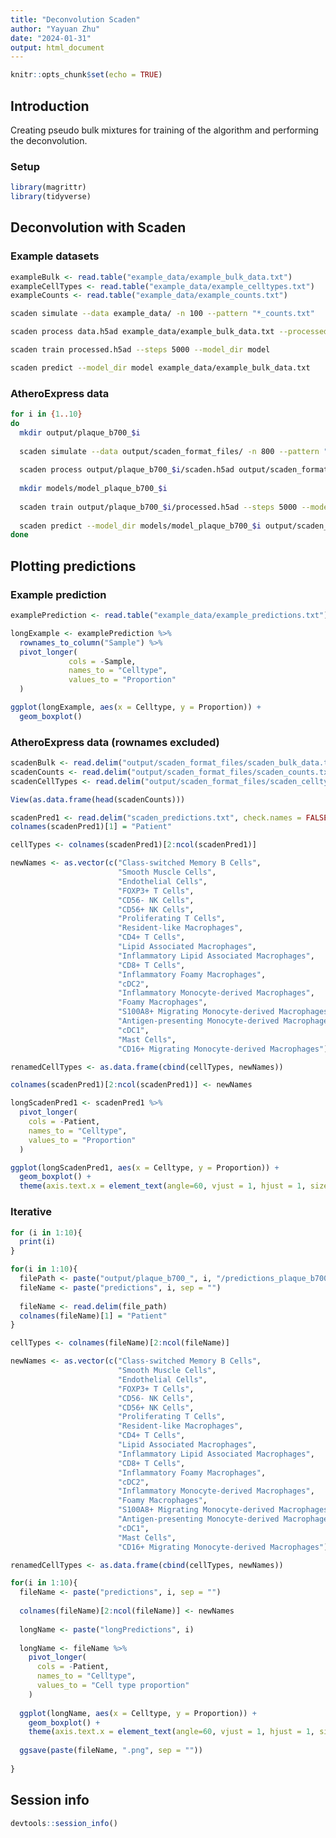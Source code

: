 ```yaml
---
title: "Deconvolution Scaden"
author: "Yayuan Zhu"
date: "2024-01-31"
output: html_document
---
```


```r
knitr::opts_chunk$set(echo = TRUE)
```

## Introduction

Creating pseudo bulk mixtures for training of the algorithm and performing the deconvolution.

### Setup

```r
library(magrittr)
library(tidyverse)
```

## Deconvolution with Scaden

### Example datasets

```r
exampleBulk <- read.table("example_data/example_bulk_data.txt")
exampleCellTypes <- read.table("example_data/example_celltypes.txt")
exampleCounts <- read.table("example_data/example_counts.txt")
```

```bash
scaden simulate --data example_data/ -n 100 --pattern "*_counts.txt"

scaden process data.h5ad example_data/example_bulk_data.txt --processed_path example_data/processed.h5ad

scaden train processed.h5ad --steps 5000 --model_dir model

scaden predict --model_dir model example_data/example_bulk_data.txt
```

### AtheroExpress data

```bash
for i in {1..10}
do
  mkdir output/plaque_b700_$i
  
  scaden simulate --data output/scaden_format_files/ -n 800 --pattern "*_counts.txt" --out output/plaque_b700_$i
  
  scaden process output/plaque_b700_$i/scaden.h5ad output/scaden_format_files/scaden_bulk_data.txt --processed_path output/plaque_b700_$i/processed.h5ad
  
  mkdir models/model_plaque_b700_$i
  
  scaden train output/plaque_b700_$i/processed.h5ad --steps 5000 --model_dir models/model_plaque_b700_$i
  
  scaden predict --model_dir models/model_plaque_b700_$i output/scaden_format_files/scaden_bulk_data.txt --outname predictions_plaque_b700_$i
done
```

## Plotting predictions

### Example prediction

```r
examplePrediction <- read.table("example_data/example_predictions.txt")

longExample <- examplePrediction %>%
  rownames_to_column("Sample") %>%
  pivot_longer(
             cols = -Sample,
             names_to = "Celltype",
             values_to = "Proportion"
  )

ggplot(longExample, aes(x = Celltype, y = Proportion)) +
  geom_boxplot()
```

### AtheroExpress data (rownames excluded)

```r
scadenBulk <- read.delim("output/scaden_format_files/scaden_bulk_data.txt")
scadenCounts <- read.delim("output/scaden_format_files/scaden_counts.txt")
scadenCellTypes <- read.delim("output/scaden_format_files/scaden_celltypes.txt")

View(as.data.frame(head(scadenCounts)))

scadenPred1 <- read.delim("scaden_predictions.txt", check.names = FALSE)
colnames(scadenPred1)[1] = "Patient"

cellTypes <- colnames(scadenPred1)[2:ncol(scadenPred1)]

newNames <- as.vector(c("Class-switched Memory B Cells",
                        "Smooth Muscle Cells",
                        "Endothelial Cells",
                        "FOXP3+ T Cells",
                        "CD56- NK Cells",
                        "CD56+ NK Cells",
                        "Proliferating T Cells",
                        "Resident-like Macrophages",
                        "CD4+ T Cells",
                        "Lipid Associated Macrophages",
                        "Inflammatory Lipid Associated Macrophages",
                        "CD8+ T Cells",
                        "Inflammatory Foamy Macrophages",
                        "cDC2",
                        "Inflammatory Monocyte-derived Macrophages",
                        "Foamy Macrophages",
                        "S100A8+ Migrating Monocyte-derived Macrophages",
                        "Antigen-presenting Monocyte-derived Macrophages",
                        "cDC1",
                        "Mast Cells",
                        "CD16+ Migrating Monocyte-derived Macrophages"))

renamedCellTypes <- as.data.frame(cbind(cellTypes, newNames))

colnames(scadenPred1)[2:ncol(scadenPred1)] <- newNames

longScadenPred1 <- scadenPred1 %>%
  pivot_longer(
    cols = -Patient,
    names_to = "Celltype",
    values_to = "Proportion"
  )

ggplot(longScadenPred1, aes(x = Celltype, y = Proportion)) +
  geom_boxplot() +
  theme(axis.text.x = element_text(angle=60, vjust = 1, hjust = 1, size = 8))
```

### Iterative

```r
for (i in 1:10){
  print(i)
}

for(i in 1:10){
  filePath <- paste("output/plaque_b700_", i, "/predictions_plaque_b700_", i, ".txt", sep = "")
  fileName <- paste("predictions", i, sep = "")
  
  fileName <- read.delim(file_path)
  colnames(fileName)[1] = "Patient"
}

cellTypes <- colnames(fileName)[2:ncol(fileName)]

newNames <- as.vector(c("Class-switched Memory B Cells",
                        "Smooth Muscle Cells",
                        "Endothelial Cells",
                        "FOXP3+ T Cells",
                        "CD56- NK Cells",
                        "CD56+ NK Cells",
                        "Proliferating T Cells",
                        "Resident-like Macrophages",
                        "CD4+ T Cells",
                        "Lipid Associated Macrophages",
                        "Inflammatory Lipid Associated Macrophages",
                        "CD8+ T Cells",
                        "Inflammatory Foamy Macrophages",
                        "cDC2",
                        "Inflammatory Monocyte-derived Macrophages",
                        "Foamy Macrophages",
                        "S100A8+ Migrating Monocyte-derived Macrophages",
                        "Antigen-presenting Monocyte-derived Macrophages",
                        "cDC1",
                        "Mast Cells",
                        "CD16+ Migrating Monocyte-derived Macrophages"))

renamedCellTypes <- as.data.frame(cbind(cellTypes, newNames))

for(i in 1:10){
  fileName <- paste("predictions", i, sep = "")
  
  colnames(fileName)[2:ncol(fileName)] <- newNames
  
  longName <- paste("longPredictions", i)
  
  longName <- fileName %>%
    pivot_longer(
      cols = -Patient,
      names_to = "Celltype",
      values_to = "Cell type proportion"
    )
  
  ggplot(longName, aes(x = Celltype, y = Proportion)) +
    geom_boxplot() +
    theme(axis.text.x = element_text(angle=60, vjust = 1, hjust = 1, size = 8))
  
  ggsave(paste(fileName, ".png", sep = ""))
  
}
```

## Session info

```r
devtools::session_info()
```
